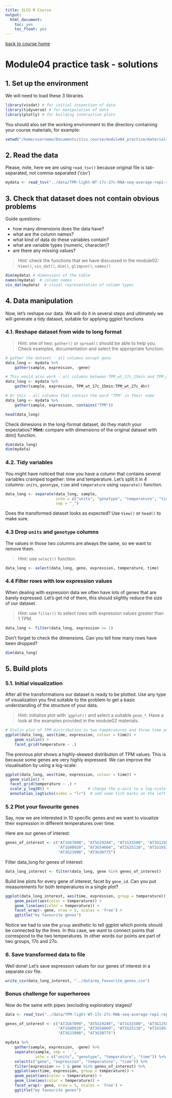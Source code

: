```yaml
---
title: SLCU R Course
output:
  html_document:
    toc: yes
    toc_float: yes
---
```


[back to course home](https://tavareshugo.github.io/slcu_r_course/)

# Module04 practice task - solutions

## 1. Set up the environment 

We will need to load these 3 libraries

```r
library(visdat) # for initial inspection of data
library(tidyverse) # for manipulation of data
library(plotly) # for building interactive plots
```

You should also set the working environment to the directory containing your 
course materials, for example:

```r
setwd("/home/username/Documents/slcu_course/module04_practice/materials")
```


## 2. Read the data

Please, note, here we are using `read_tsv()` because original file is
tab-separated, not comma-separated ('csv')

```r
mydata <- read_tsv("../data/TPM-light-WT-17c-27c-RNA-seq-average-rep1-rep2_misexpressed.tsv")
```

## 3. Check that dataset does not contain obvious problems

Guide questions:

- how many dimensions does the data have?
- what are the column names? 
- what kind of data do these variables contain?
- what are variable types (numeric, character)?
- are there any missing values?

> Hint: check the functions that we have discussed in the module02:
> ``View()``, ``vis_dat()``, ``dim()``, ``glimpse()``, ``names()``

```r
dim(mydata) # dimensions of the table
names(mydata)  # column names
vis_dat(mydata)  # visual representation of column types
```

## 4. Data manipulation

Now, let's reshape our data. We will do it in several steps and 
ultimately we will generate a tidy dataset, suitable for applying ggplot 
functions 

### 4.1. Reshape dataset from wide to long format

> Hint: one of two: ``gather()`` or ``spread()`` should be able to help you. 
> Check examples, documentation and select the appropriate function.

```r
# gather the dataset - all columns except gene
data_long <- mydata %>% 
    gather(sample, expression, -gene)

# This would also work - all columns between TPM_wt_17c_15min and TPM_wt_27c_4hr
data_long <- mydata %>% 
    gather(sample, expression, TPM_wt_17c_15min:TPM_wt_27c_4hr)

# Or this - all columns that contain the word "TPM" in their name
data_long <- mydata %>% 
    gather(sample, expression, contains("TPM"))

head(data_long)
```

Check dimesions in the long-format dataset, do they match your expectatios? 
**Hint:** compare with dimensions of the original dataset with dim() function.

```r
dim(data_long)
dim(mydata)
```

### 4.2. Tidy variables

You might have noticed that now you have a column that contains several 
variables cramped together: time and temperature. Let's split it in 4 
columns: ``units``, ``genotype``, ``time`` and ``temperature`` using ``separate()`` function.

```r
data_long <- separate(data_long, sample, 
                      into = c("units", "genotype", "temperature", "time"),
                      sep = "_")
```

Does the transformed dataset looks as expected? Use `View()` or `head()` to make sure.

### 4.3 Drop ``units`` and ``genotype`` columns 

The values in those two columns are always the same, so we want to remove them.

> Hint: use ``select()`` function.

```r
data_long <- select(data_long, gene, expression, temperature, time)
```


### 4.4 Filter rows with low expression values

When dealing with expression data we often have lots of genes that are barely 
expressed. Let's get rid of them, this should slightly reduce the size of our
dataset.

> Hint: use ``filter()`` to select rows with expression values greater than 1 TPM.

```r
data_long <- filter(data_long, expression >= 1)
```

Don't forget to check the dimensions. Can you tell how many rows have been 
dropped?

```r
dim(data_long)
```


## 5. Build plots

### 5.1. Initial visualization

After all the transformations our dataset is ready to be plotted. Use any type
of visualization you find suitable to the problem to get a basic understanding
of the structure  of your data. 

> Hint: initialize plot with ```ggplot()`` and select a suitable ``geom_*``. 
> Have a look at the examples provided in the module02 materials. 

```r
# Violin plot of TPM distribution in two temperatures and three time points
ggplot(data_long, aes(time, expression, colour = time)) +
    geom_violin() +
    facet_grid(temperature ~ .)
```

The previous plot shows a highly-skewed distribution of TPM values. This is because 
some genes are very highly expressed. We can improve the visualisation by using a 
log-scale:

```r
ggplot(data_long, aes(time, expression, colour = time)) +
  geom_violin() +
  facet_grid(temperature ~ .) +
  scale_y_log10() +                 # change the y-axis to a log-scale
  annotation_logticks(sides = "lr")  # add some tick marks on the left and right side
```

### 5.2 Plot your favourite genes

Say, now we are interested in 10 specific genes and we want to visualize their 
expression in different temperatures over time.

Here are our genes of interest:

```r
genes_of_interest <- c("AT1G67090", "AT5G19240", "AT1G31580", "AT3G12580",
                       "AT1G80920", "AT3G54660", "AT2G25110", "AT1G19530",
                       "AT3G23990", "AT3G30775")
```

Filter data_long for genes of interest:

```r
data_long_interest <- filter(data_long, gene %in% genes_of_interest)
```

Build line plots for every gene of interest, facet by `gene_id`. Can you put
measurements for both temperatures in a single plot?

```r
ggplot(data_long_interest, aes(time, expression, group = temperature)) +
    geom_point(aes(color = temperature)) +
    geom_line(aes(color = temperature)) +
    facet_wrap(~ gene, nrow = 5, scales = 'free') +
    ggtitle("my favourite genes")
```    

Notice we had to use the `group` aesthetic to tell ggplot which points should be 
connected by the lines. In this case, we want to connect points that correspond to 
the two temperatures. In other words our points are part of two groups, 17o and 27o.


### 6. Save transformed data to file

Well done! Let's save expression values for our genes of interest in a separate csv file.

```r
write_csv(data_long_interest, "../data/my_favourite_genes.csv")
```


### Bonus challenge for superheroes

Now do the same with pipes (excluding exploratory stages)! 

```r
data <- read_tsv("../data/TPM-light-WT-17c-27c-RNA-seq-average-rep1-rep2_misexpressed.tsv")

genes_of_interest <- c("AT1G67090", "AT5G19240", "AT1G31580", "AT3G12580",
                       "AT1G80920", "AT3G54660", "AT2G25110", "AT1G19530",
                       "AT3G23990", "AT3G30775")

mydata %>% 
    gather(sample, expression, -gene) %>%
    separate(sample, sep = '_',
             into = c("units", "genotype", "temperature", "time")) %>%
    select(c("gene", "expression", "temperature", "time")) %>%
    filter(expression >= 1 & gene %in% genes_of_interest) %>%
    ggplot(aes(time, expression, group = temperature)) +
    geom_point(aes(color = temperature)) +
    geom_line(aes(color = temperature)) +
    facet_wrap(~ gene, nrow = 5, scales = 'free') +
    ggtitle("my favourite genes")

```



